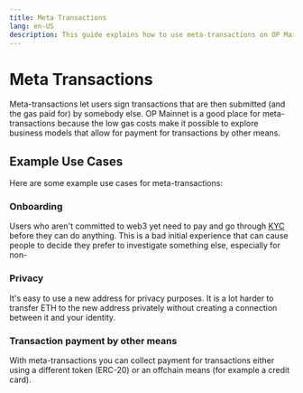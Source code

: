 ```yaml
---
title: Meta Transactions
lang: en-US
description: This guide explains how to use meta-transactions on OP Mainnet, which lets users sign transactions that are submitted and gas paid for by someone else.
---
```


# Meta Transactions

Meta-transactions let users sign transactions that are then submitted (and the gas paid for) by somebody else. 
OP Mainnet is a good place for meta-transactions because the low gas costs make it possible to explore business models that allow for payment for transactions by other means.

## Example Use Cases
Here are some example use cases for meta-transactions:

### Onboarding
  Users who aren't committed to web3 yet need to pay and go through [KYC](https://www.thalesgroup.com/en/markets/digital-identity-and-security/banking-payment/issuance/id-verification/know-your-customer) before they can do anything.
  This is a bad initial experience that can cause people to decide they prefer to investigate something else, especially for non-

### Privacy
  It's easy to use a new address for privacy purposes.
  It is a lot harder to transfer ETH to the new address privately without creating a connection between it and your identity.
  
### Transaction payment by other means
  With meta-transactions you can collect payment for transactions either using a different token (ERC-20) or an offchain means (for example a credit card).

